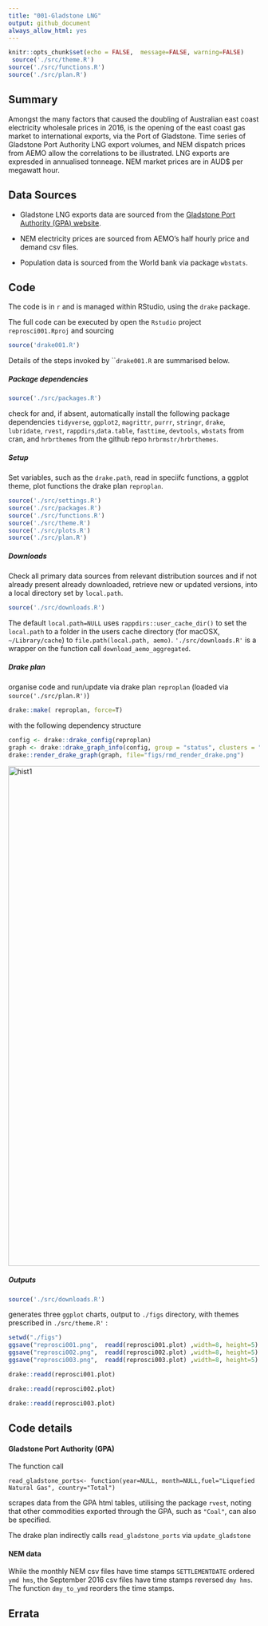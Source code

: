 ```yaml
---
title: "001-Gladstone LNG"
output: github_document
always_allow_html: yes
---
```


```r
knitr::opts_chunk$set(echo = FALSE,  message=FALSE, warning=FALSE)
 source('./src/theme.R')
source('./src/functions.R')
source('./src/plan.R')

```

## Summary

Amongst the many factors that caused the doubling of Australian east coast electricity wholesale prices in 2016, is the opening of the east coast gas market to international exports, via the Port of Gladstone. 
Time series of Gladstone Port Authority LNG export volumes, and NEM  dispatch prices from AEMO allow  the correlations to be illustrated.
LNG exports are expresded in annualised tonneage. NEM market prices are in AUD$ per megawatt hour.


## Data Sources

* Gladstone LNG exports data are sourced from the [Gladstone Port Authority (GPA)  website](http://content1.gpcl.com.au/viewcontent/CargoComparisonsSelection/CargoComparisonsSelection.aspx). 

* NEM electricity prices are sourced from AEMO's half hourly price and demand csv files.

* Population data is sourced from the World bank via package ```wbstats```.

## Code

The code is in ```r``` and is managed  within RStudio, using   the ```drake``` package.

The full code can be executed by open the ```Rstudio``` project  ```reprosci001.Rproj```
and sourcing 

```r
source('drake001.R')
```
Details of the steps invoked by ```drake001.R` are summarised below.

##### Package dependencies

```r
source('./src/packages.R')
``` 
check for and, if absent, automatically install  the following package dependencies 
```tidyverse```, ```ggplot2```, ```magrittr```, ```purrr```, ```stringr```, ```drake```, ```lubridate```, ```rvest```, ```rappdirs```,```data.table```, ```fasttime```, ```devtools```, ```wbstats``` 
 from cran, and ```hrbrthemes``` from the github repo ```hrbrmstr/hrbrthemes```.


##### Setup

Set variables, such as the ```drake.path```, read in speciifc functions, a ggplot theme, plot functions the drake plan ```reproplan```.

```r
source('./src/settings.R')
source('./src/packages.R')
source('./src/functions.R')
source('./src/theme.R')
source('./src/plots.R')
source('./src/plan.R')
``` 

##### Downloads
 

Check all primary data sources from relevant distribution sources and if not already present already downloaded, retrieve  new or updated versions,   into a local directory set by 
``` local.path```.

```r
source('./src/downloads.R')
``` 


The default ``` local.path=NULL``` uses ```rappdirs::user_cache_dir()``` to set the ```local.path``` to a folder in the users cache directory (for macOSX, ```~/Library/cache```) to ```file.path(local.path, aemo)```.  ```'./src/downloads.R'```  is a wrapper on the function call ```download_aemo_aggregated```.


##### Drake plan

organise code and run/update via drake plan ```reproplan``` (loaded via ```source('./src/plan.R')```)

```r
drake::make( reproplan, force=T)
```

with the following dependency structure 
```r
config <- drake::drake_config(reproplan)
graph <- drake::drake_graph_info(config, group = "status", clusters = "imported")
drake::render_drake_graph(graph, file="figs/rmd_render_drake.png")
```

<img src="./figs/rmd_render_drake.png" alt="hist1" align="center" style = "border: none; float: center;" width = "1000px">


<!-- Note that the drake plan ```reproplan``` includes  -->

<!-- *  a directive ```lng = update_gladstone( local.path=local.path)```that either reads the Gladstone export data from html tables as a data.frame and stores ```lng``` to disk in   ```load(file.path(validate_directory(local.path, "gladstone"), "lng.Rdata"))``` or, if already downloaded, ```load(file.path(validate_directory(local.path, "gladstone"), "lng.Rdata"))```- see code details. -->


<!-- * statements to read the monthly AEMO csv files for each of the five NEM regions (NSW1, QLD1, SA1 TAS1, VIC1), and aggregate them as monthly ```NEM.month``` and annual ```NEM.year``` timeseries, as summarised below -->

<!-- ```{r  cache=TRUE} -->
<!-- print(head(readd(NEM.month))) -->
<!-- ``` -->

<!-- ```{r  cache=TRUE} -->
<!-- print(head(readd(NEM.year))) -->
<!-- ``` -->




##### Outputs

```r
source('./src/downloads.R')
``` 

generates three ```ggplot``` charts, output to ```./figs``` directory, with themes  prescribed in ```./src/theme.R'``` :

```r
setwd("./figs")
ggsave("reprosci001.png",  readd(reprosci001.plot) ,width=8, height=5) 
ggsave("reprosci002.png",  readd(reprosci002.plot) ,width=8, height=5) 
ggsave("reprosci003.png",  readd(reprosci003.plot) ,width=8, height=5) 
```


```r
drake::readd(reprosci001.plot)
```


```r
drake::readd(reprosci002.plot)
```

```r
drake::readd(reprosci003.plot)
```

## Code details

#### Gladstone Port Authority (GPA)

The function call

``` read_gladstone_ports<- function(year=NULL, month=NULL,fuel="Liquefied Natural Gas", country="Total")```

scrapes data from the GPA html tables, utilising the package ```rvest```, noting that other commodities exported through the GPA, such as ```"Coal"```, can also be specified.

The drake plan indirectly calls ```read_gladstone_ports```  via ```update_gladstone```

#### NEM data

While the monthly NEM csv files have time stamps ```SETTLEMENTDATE``` ordered ```ymd hms```, the September 2016 csv files have time stamps reversed `dmy hms`. The function ```dmy_to_ymd``` reorders the time stamps.


## Errata
